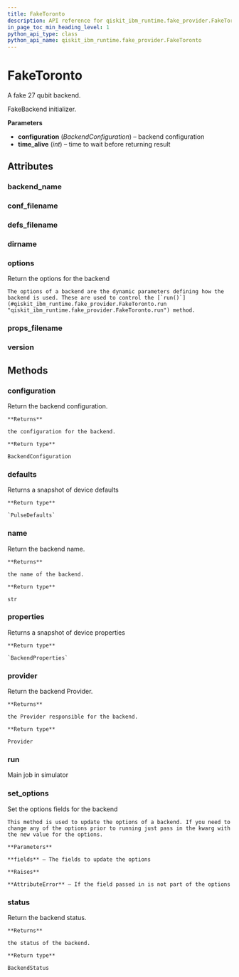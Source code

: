 ```yaml
---
title: FakeToronto
description: API reference for qiskit_ibm_runtime.fake_provider.FakeToronto
in_page_toc_min_heading_level: 1
python_api_type: class
python_api_name: qiskit_ibm_runtime.fake_provider.FakeToronto
---
```


# FakeToronto

<Class id="qiskit_ibm_runtime.fake_provider.FakeToronto" isDedicatedPage={true} github="https://github.com/Qiskit/qiskit-ibm-runtime/tree/stable/0.28/qiskit_ibm_runtime/fake_provider/backends/toronto/fake_toronto.py#L31-L38" signature="FakeToronto" modifiers="class">
  A fake 27 qubit backend.

  FakeBackend initializer.

  **Parameters**

  *   **configuration** (*BackendConfiguration*) – backend configuration
  *   **time\_alive** (*int*) – time to wait before returning result

  ## Attributes

  ### backend\_name

  <Attribute id="qiskit_ibm_runtime.fake_provider.FakeToronto.backend_name" attributeValue="'fake_toronto'" />

  ### conf\_filename

  <Attribute id="qiskit_ibm_runtime.fake_provider.FakeToronto.conf_filename" attributeValue="'conf_toronto.json'" />

  ### defs\_filename

  <Attribute id="qiskit_ibm_runtime.fake_provider.FakeToronto.defs_filename" attributeValue="'defs_toronto.json'" />

  ### dirname

  <Attribute id="qiskit_ibm_runtime.fake_provider.FakeToronto.dirname" attributeValue="'/home/runner/work/qiskit-ibm-runtime/qiskit-ibm-runtime/qiskit_ibm_runtime/fake_provider/backends/toronto'" />

  ### options

  <Attribute id="qiskit_ibm_runtime.fake_provider.FakeToronto.options">
    Return the options for the backend

    The options of a backend are the dynamic parameters defining how the backend is used. These are used to control the [`run()`](#qiskit_ibm_runtime.fake_provider.FakeToronto.run "qiskit_ibm_runtime.fake_provider.FakeToronto.run") method.
  </Attribute>

  ### props\_filename

  <Attribute id="qiskit_ibm_runtime.fake_provider.FakeToronto.props_filename" attributeValue="'props_toronto.json'" />

  ### version

  <Attribute id="qiskit_ibm_runtime.fake_provider.FakeToronto.version" attributeValue="1" />

  ## Methods

  ### configuration

  <Function id="qiskit_ibm_runtime.fake_provider.FakeToronto.configuration" signature="configuration()">
    Return the backend configuration.

    **Returns**

    the configuration for the backend.

    **Return type**

    BackendConfiguration
  </Function>

  ### defaults

  <Function id="qiskit_ibm_runtime.fake_provider.FakeToronto.defaults" github="https://github.com/Qiskit/qiskit-ibm-runtime/tree/stable/0.28/qiskit_ibm_runtime/fake_provider/fake_pulse_backend.py#L29-L33" signature="defaults()">
    Returns a snapshot of device defaults

    **Return type**

    `PulseDefaults`
  </Function>

  ### name

  <Function id="qiskit_ibm_runtime.fake_provider.FakeToronto.name" signature="name()">
    Return the backend name.

    **Returns**

    the name of the backend.

    **Return type**

    str
  </Function>

  ### properties

  <Function id="qiskit_ibm_runtime.fake_provider.FakeToronto.properties" github="https://github.com/Qiskit/qiskit-ibm-runtime/tree/stable/0.28/qiskit_ibm_runtime/fake_provider/fake_qasm_backend.py#L43-L47" signature="properties()">
    Returns a snapshot of device properties

    **Return type**

    `BackendProperties`
  </Function>

  ### provider

  <Function id="qiskit_ibm_runtime.fake_provider.FakeToronto.provider" signature="provider()">
    Return the backend Provider.

    **Returns**

    the Provider responsible for the backend.

    **Return type**

    Provider
  </Function>

  ### run

  <Function id="qiskit_ibm_runtime.fake_provider.FakeToronto.run" github="https://github.com/Qiskit/qiskit-ibm-runtime/tree/stable/0.28/qiskit_ibm_runtime/fake_provider/fake_backend.py#L744-L775" signature="run(run_input, **kwargs)">
    Main job in simulator
  </Function>

  ### set\_options

  <Function id="qiskit_ibm_runtime.fake_provider.FakeToronto.set_options" signature="set_options(**fields)">
    Set the options fields for the backend

    This method is used to update the options of a backend. If you need to change any of the options prior to running just pass in the kwarg with the new value for the options.

    **Parameters**

    **fields** – The fields to update the options

    **Raises**

    **AttributeError** – If the field passed in is not part of the options
  </Function>

  ### status

  <Function id="qiskit_ibm_runtime.fake_provider.FakeToronto.status" signature="status()">
    Return the backend status.

    **Returns**

    the status of the backend.

    **Return type**

    BackendStatus
  </Function>
</Class>

